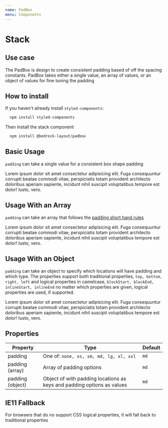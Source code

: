 ```yaml
---
name: PadBox
menu: Components
---
```



# Stack

## Use case

The PadBox is design to create consistent padding based of off the spacing constants.
PadBox takes either a single value, an array of values, or an object of values for fine tuning the padding

## How to install

If you haven't already install `styled-components`:

```bash
  npm install styled-components
```

Then install the stack component

```bash
  npm install @bedrock-layout/padbox
```

## Basic Usage

`padding` can take a single value for a consistent box shape padding

<Playground>
  <PadBox style={{border:'1px solid black'}} padding='lg'>
    Lorem ipsum dolor sit amet consectetur adipisicing elit. Fuga consequuntur
    corrupti beatae commodi vitae, perspiciatis totam provident architecto
    doloribus aperiam sapiente, incidunt nihil suscipit voluptatibus tempore est
    dolor! Iusto, vero.
  </PadBox>
</Playground>

## Usage With an Array

`padding` can take an array that follows the [padding short hand rules](https://developer.mozilla.org/en-US/docs/Web/CSS/padding)

<Playground>
  <PadBox style={{border:'1px solid black'}} padding={['lg','xs','sm','xl']}>
    Lorem ipsum dolor sit amet consectetur adipisicing elit. Fuga consequuntur
    corrupti beatae commodi vitae, perspiciatis totam provident architecto
    doloribus aperiam sapiente, incidunt nihil suscipit voluptatibus tempore est
    dolor! Iusto, vero.
  </PadBox>
</Playground>

## Usage With an Object

`padding` can take an object to specify which locations will have padding and which type. 
The properties support both traditional properties, `top, bottom, right, left` and logical properties in camelcase, `blockStart, blockEnd, inlineStart, inlineEnd`
no matter which properties are given, logical properties are used, if supported.

<Playground>
  <PadBox style={{border:'1px solid black'}} padding={{top:'lg',blockEnd:'sm'}}>
    Lorem ipsum dolor sit amet consectetur adipisicing elit. Fuga consequuntur
    corrupti beatae commodi vitae, perspiciatis totam provident architecto
    doloribus aperiam sapiente, incidunt nihil suscipit voluptatibus tempore est
    dolor! Iusto, vero.
  </PadBox>
</Playground>

## Properties

| Property         | Type                                                                    | Default |
| ---------------- | ----------------------------------------------------------------------- | ------- |
| padding          | One of: `none, xs, sm, md, lg, xl, xxl`                                 | `md`    |
| padding (array)  | Array of padding options                                                | `md`    |
| padding (object) | Object of with padding locations as keys and padding options as values  | `md`    |

## IE11 Fallback

For browsers that do no support CSS logical properties, it will fall back to traditional properties
